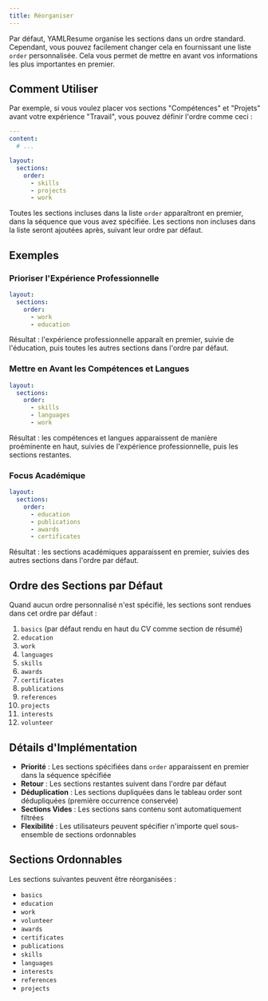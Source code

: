 ```yaml
---
title: Réorganiser
---
```


Par défaut, YAMLResume organise les sections dans un ordre standard. Cependant, vous pouvez
facilement changer cela en fournissant une liste `order` personnalisée. Cela vous permet de
mettre en avant vos informations les plus importantes en premier.

## Comment Utiliser

Par exemple, si vous voulez placer vos sections "Compétences" et "Projets" avant
votre expérience "Travail", vous pouvez définir l'ordre comme ceci :

```yml lineNumbers title="resume.yml"
---
content:
  # ...

layout:
  sections:
    order:
      - skills
      - projects
      - work
```

Toutes les sections incluses dans la liste `order` apparaîtront en premier, dans la séquence
que vous avez spécifiée. Les sections non incluses dans la liste seront ajoutées après,
suivant leur ordre par défaut.

## Exemples

### Prioriser l'Expérience Professionnelle

```yml lineNumbers
layout:
  sections:
    order:
      - work
      - education
```

Résultat : l'expérience professionnelle apparaît en premier, suivie de l'éducation, puis toutes les autres
sections dans l'ordre par défaut.

### Mettre en Avant les Compétences et Langues

```yml lineNumbers
layout:
  sections:
    order:
      - skills
      - languages
      - work
```

Résultat : les compétences et langues apparaissent de manière proéminente en haut, suivies de l'expérience
professionnelle, puis les sections restantes.

### Focus Académique

```yml lineNumbers
layout:
  sections:
    order:
      - education
      - publications
      - awards
      - certificates
```

Résultat : les sections académiques apparaissent en premier, suivies des autres sections dans l'ordre
par défaut.

## Ordre des Sections par Défaut

Quand aucun ordre personnalisé n'est spécifié, les sections sont rendues dans cet ordre par défaut :

1. `basics` (par défaut rendu en haut du CV comme section de résumé)
2. `education`
3. `work`
4. `languages`
5. `skills`
6. `awards`
7. `certificates`
8. `publications`
9. `references`
10. `projects`
11. `interests`
12. `volunteer`

## Détails d'Implémentation

- **Priorité** : Les sections spécifiées dans `order` apparaissent en premier dans la séquence
  spécifiée
- **Retour** : Les sections restantes suivent dans l'ordre par défaut
- **Déduplication** : Les sections dupliquées dans le tableau order sont dédupliquées
  (première occurrence conservée)
- **Sections Vides** : Les sections sans contenu sont automatiquement filtrées
- **Flexibilité** : Les utilisateurs peuvent spécifier n'importe quel sous-ensemble de sections ordonnables

## Sections Ordonnables

Les sections suivantes peuvent être réorganisées :

- `basics`
- `education`
- `work`
- `volunteer`
- `awards`
- `certificates`
- `publications`
- `skills`
- `languages`
- `interests`
- `references`
- `projects`
